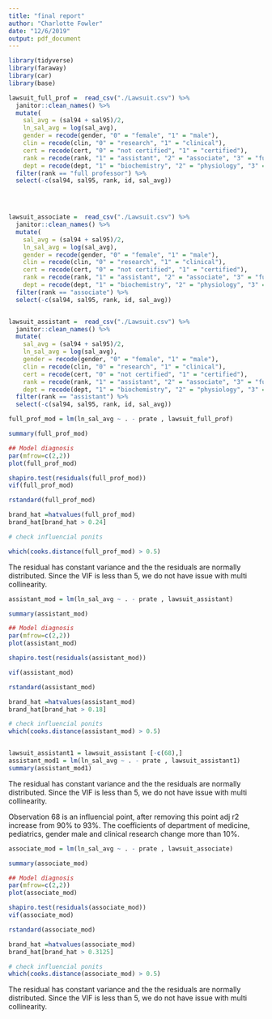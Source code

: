 ```yaml
---
title: "final report"
author: "Charlotte Fowler"
date: "12/6/2019"
output: pdf_document
---
```


```r
library(tidyverse)
library(faraway)
library(car)
library(base)
```

```r
lawsuit_full_prof =  read_csv("./Lawsuit.csv") %>% 
  janitor::clean_names() %>% 
  mutate(
    sal_avg = (sal94 + sal95)/2, 
    ln_sal_avg = log(sal_avg), 
    gender = recode(gender, "0" = "female", "1" = "male"),
    clin = recode(clin, "0" = "research", "1" = "clinical"), 
    cert = recode(cert, "0" = "not certified", "1" = "certified"), 
    rank = recode(rank, "1" = "assistant", "2" = "associate", "3" = "full professor"),
    dept = recode(dept, "1" = "biochemistry", "2" = "physiology", "3" = "genetics", "4" = "pediatrics", "5" = "medicine", "6" = "surgery") ) %>% 
  filter(rank == "full professor") %>% 
  select(-c(sal94, sal95, rank, id, sal_avg))
  



lawsuit_associate =  read_csv("./Lawsuit.csv") %>% 
  janitor::clean_names() %>% 
  mutate(
    sal_avg = (sal94 + sal95)/2, 
    ln_sal_avg = log(sal_avg), 
    gender = recode(gender, "0" = "female", "1" = "male"),
    clin = recode(clin, "0" = "research", "1" = "clinical"), 
    cert = recode(cert, "0" = "not certified", "1" = "certified"), 
    rank = recode(rank, "1" = "assistant", "2" = "associate", "3" = "full professor"),
    dept = recode(dept, "1" = "biochemistry", "2" = "physiology", "3" = "genetics", "4" = "pediatrics", "5" = "medicine", "6" = "surgery") ) %>% 
  filter(rank == "associate") %>% 
  select(-c(sal94, sal95, rank, id, sal_avg))


lawsuit_assistant =  read_csv("./Lawsuit.csv") %>% 
  janitor::clean_names() %>% 
  mutate(
    sal_avg = (sal94 + sal95)/2, 
    ln_sal_avg = log(sal_avg), 
    gender = recode(gender, "0" = "female", "1" = "male"),
    clin = recode(clin, "0" = "research", "1" = "clinical"), 
    cert = recode(cert, "0" = "not certified", "1" = "certified"), 
    rank = recode(rank, "1" = "assistant", "2" = "associate", "3" = "full professor"),
    dept = recode(dept, "1" = "biochemistry", "2" = "physiology", "3" = "genetics", "4" = "pediatrics", "5" = "medicine", "6" = "surgery") ) %>% 
  filter(rank == "assistant") %>% 
  select(-c(sal94, sal95, rank, id, sal_avg))
```

```r
full_prof_mod = lm(ln_sal_avg ~ . - prate , lawsuit_full_prof)

summary(full_prof_mod)

## Model diagnosis
par(mfrow=c(2,2))
plot(full_prof_mod)

shapiro.test(residuals(full_prof_mod))
vif(full_prof_mod)

rstandard(full_prof_mod)

brand_hat =hatvalues(full_prof_mod)
brand_hat[brand_hat > 0.24]

# check influencial ponits

which(cooks.distance(full_prof_mod) > 0.5)

```

The residual has constant variance and the the residuals are normally distributed. Since the VIF is less than 5, we do not have issue with multi
collinearity. 

```r
assistant_mod = lm(ln_sal_avg ~ . - prate , lawsuit_assistant)

summary(assistant_mod)

## Model diagnosis
par(mfrow=c(2,2))
plot(assistant_mod)

shapiro.test(residuals(assistant_mod))

vif(assistant_mod)

rstandard(assistant_mod)

brand_hat =hatvalues(assistant_mod)
brand_hat[brand_hat > 0.18]

# check influencial ponits
which(cooks.distance(assistant_mod) > 0.5)


lawsuit_assistant1 = lawsuit_assistant [-c(68),]
assistant_mod1 = lm(ln_sal_avg ~ . - prate , lawsuit_assistant1)
summary(assistant_mod1)

```

The residual has constant variance and the the residuals are normally distributed. Since the VIF is less than 5, we do not have issue with multi
collinearity. 


Observation 68 is an influencial point, after removing this point adj r2 increase from 90% to 93%. The coefficients of department of medicine, pediatrics, gender male and clinical research change more than 10%.

```r
associate_mod = lm(ln_sal_avg ~ . - prate , lawsuit_associate)

summary(associate_mod)

## Model diagnosis
par(mfrow=c(2,2))
plot(associate_mod)

shapiro.test(residuals(associate_mod))
vif(associate_mod)

rstandard(associate_mod)

brand_hat =hatvalues(associate_mod)
brand_hat[brand_hat > 0.3125]

# check influencial ponits
which(cooks.distance(associate_mod) > 0.5)

```

The residual has constant variance and the the residuals are normally distributed. Since the VIF is less than 5, we do not have issue with multi
collinearity. 
